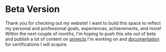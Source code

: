 # Beta Version

Thank you for checking out my website! I want to build this space to reflect my personal and professional goals, experiences, achievements, and more! Within the next couple of months, I'm hoping to push this site out of beta and publish a lot of content on [projects](/projects) I'm working on and [documentation](/posts/azure) for certifications I will acquire.